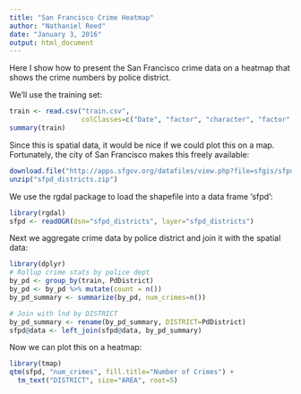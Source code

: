 ```yaml
---
title: "San Francisco Crime Heatmap"
author: "Nathaniel Reed"
date: "January 3, 2016"
output: html_document
---
```


Here I show how to present the San Francisco crime data on a heatmap that shows the crime numbers by police district.

We'll use the training set:

```r
train <- read.csv("train.csv", 
                  colClasses=c("Date", "factor", "character", "factor", "factor", "factor", "character", "numeric", "numeric"))
summary(train)
```

Since this is spatial data, it would be nice if we could plot this on a map. Fortunately, the city of San Francisco makes this freely available:

```r
download.file("http://apps.sfgov.org/datafiles/view.php?file=sfgis/sfpd_districts.zip", method="curl", destfile="sfpd_districts.zip")
unzip("sfpd_districts.zip")
```

We use the rgdal package to load the shapefile into a data frame 'sfpd':

```r
library(rgdal)
sfpd <- readOGR(dsn="sfpd_districts", layer="sfpd_districts")
```

Next we aggregate crime data by police district and join it with the spatial data:

```r
library(dplyr)
# Rollup crime stats by police dept
by_pd <- group_by(train, PdDistrict)
by_pd <- by_pd %>% mutate(count = n())
by_pd_summary <- summarize(by_pd, num_crimes=n())

# Join with lnd by DISTRICT
by_pd_summary <- rename(by_pd_summary, DISTRICT=PdDistrict)
sfpd@data <- left_join(sfpd@data, by_pd_summary)
```

Now we can plot this on a heatmap:

```r
library(tmap)
qtm(sfpd, "num_crimes", fill.title="Number of Crimes") +
  tm_text("DISTRICT", size="AREA", root=5)
```

